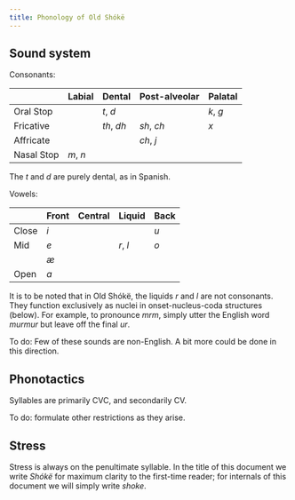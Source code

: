 ```yaml
---
title: Phonology of Old Shókë
---
```


## Sound system

Consonants:

|            | Labial    | Dental      | Post-alveolar | Palatal | Velar    |
-------------|-----------|-------------|---------------|----------|
| Oral Stop  |           |  _t_, _d_   |               | _k_, _g_ |
| Fricative  |           |  _th_, _dh_ | _sh_, _ch_    | _x_      |
| Affricate  |           |             | _ch_, _j_     |          |
| Nasal Stop |  _m_, _n_ |             |               |          |

The _t_ and _d_ are purely dental, as in Spanish.

Vowels:

|            | Front     | Central     | Liquid   | Back    |
-------------|-----------|-------------|----------|---------|
| Close      | _i_       |             |          | _u_     |
| Mid        | _e_       |             | _r_, _l_ | _o_     |
|            | _æ_       |             |          |         |
| Open       | _a_       |             |          |         |

It is to be noted that in Old Shókë, the liquids _r_ and _l_ are not consonants.  They function
exclusively as nuclei in onset-nucleus-coda structures (below).  For example, to pronounce _mrm_,
simply utter the English word _murmur_ but leave off the final _ur_.

To do: Few of these sounds are non-English. A bit more could be done in this direction.

## Phonotactics

Syllables are primarily CVC, and secondarily CV.

To do: formulate other restrictions as they arise.

## Stress

Stress is always on the penultimate syllable. In the title of this document we write _Shókë_ for
maximum clarity to the first-time reader; for internals of this document we will simply
write _shoke_.
